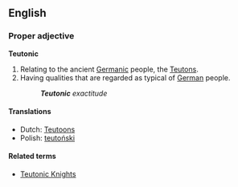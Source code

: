 ==English==
===Proper adjective===
'''Teutonic'''
{{wikipedia}}
#Relating to the ancient [[Germanic]] people, the [[Teutons]].
#Having qualities that are regarded as typical of [[German]] people.
#: '''''Teutonic''' exactitude''

====Translations====
*Dutch: [[Teutoons]]
*Polish: [[teutoński]]
====Related terms====
*[[Teutonic Knights]]